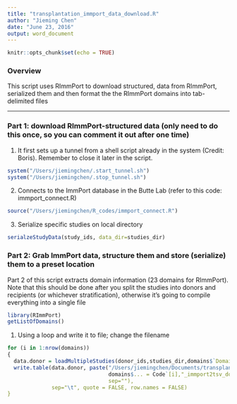 ```yaml
---
title: "transplantation_immport_data_download.R"
author: "Jieming Chen"
date: "June 23, 2016"
output: word_document
---
```


```r
knitr::opts_chunk$set(echo = TRUE)
```

### Overview
This script uses RImmPort to download structured, data from RImmPort, serialized them and then format the the RImmPort domains into tab-delimited files

***

### Part 1: download RImmPort-structured data (only need to do this once, so you can comment it out after one time)

1. It first sets up a tunnel from a shell script already in the system (Credit: Boris). Remember to close it later in the script.
```r
system("/Users/jiemingchen/.start_tunnel.sh")
system("/Users/jiemingchen/.stop_tunnel.sh")
```

2. Connects to the ImmPort database in the Butte Lab (refer to this code: immport_connect.R)
```r
source("/Users/jiemingchen/R_codes/immport_connect.R")
```

3. Serialize specific studies on local directory
```r
serialzeStudyData(study_ids, data_dir=studies_dir)
```

### Part 2: Grab ImmPort data, structure them and store (serialize) them to a preset location

Part 2 of this script extracts domain information (23 domains for RImmPort). 
Note that this should be done after you split the studies into donors and recipients (or whichever stratification), otherwise it's going to compile everything into a single file
```r
library(RImmPort)
getListOfDomains()
```

1. Using a loop and write it to file; change the filename
```r
for (i in 1:nrow(domains))
{
  data.donor = loadMultipleStudies(donor_ids,studies_dir,domains$`Domain Name`[i])
  write.table(data.donor, paste("/Users/jiemingchen/Documents/transplantation/",
                                domains$... = Code`[i],"_immport2tsv_donors_subjects_7studies.tsv", 
                                sep=""), 
              sep="\t", quote = FALSE, row.names = FALSE)
}
```